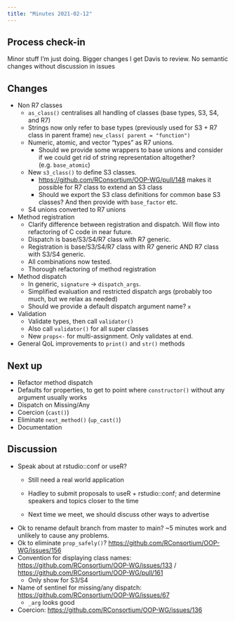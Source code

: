 ```yaml
---
title: "Minutes 2021-02-12"
---
```


## Process check-in

Minor stuff I'm just doing.
Bigger changes I get Davis to review.
No semantic changes without discussion in issues

## Changes

-   Non R7 classes
    -   `as_class()` centralises all handling of classes (base types, S3, S4, and R7)
    -   Strings now only refer to base types (previously used for S3 + R7 class in parent frame) `new_class( parent = "function")`
    -   Numeric, atomic, and vector "types" as R7 unions.
        -   Should we provide some wrappers to base unions and consider if we could get rid of string representation altogether? (e.g. `base_atomic`)
    -   New `s3_class()` to define S3 classes.
        -   <https://github.com/RConsortium/OOP-WG/pull/148> makes it possible for R7 class to extend an S3 class
        -   Should we export the S3 class definitions for common base S3 classes? And then provide with `base_factor` etc.
    -   S4 unions converted to R7 unions
-   Method registration
    -   Clarify difference between registration and dispatch. Will flow into refactoring of C code in near future.
    -   Dispatch is base/S3/S4/R7 class with R7 generic.
    -   Registration is base/S3/S4/R7 class with R7 generic AND R7 class with S3/S4 generic.
    -   All combinations now tested.
    -   Thorough refactoring of method registration
-   Method dispatch
    -   In generic, `signature` -> `dispatch_args`.
    -   Simplified evaluation and restricted dispatch args (probably too much, but we relax as needed)
    -   Should we provide a default dispatch argument name? `x`
-   Validation
    -   Validate types, then call `validator()`
    -   Also call `validator()` for all super classes
    -   New `props<-` for multi-assignment. Only validates at end.
-   General QoL improvements to `print()` and `str()` methods

## Next up

-   Refactor method dispatch
-   Defaults for properties, to get to point where `constructor()` without any argument usually works
-   Dispatch on Missing/Any
-   Coercion (`cast()`)
-   Eliminate `next_method()` (`up_cast()`)
-   Documentation

## Discussion

-   Speak about at rstudio::conf or useR?
    -   Still need a real world application

    -   Hadley to submit proposals to useR + rstudio::conf; and determine speakers and topics closer to the time

    -   Next time we meet, we should discuss other ways to advertise
-   Ok to rename default branch from master to main? \~5 minutes work and unlikely to cause any problems.
-   Ok to eliminate `prop_safely()`? <https://github.com/RConsortium/OOP-WG/issues/156>
-   Convention for displaying class names: <https://github.com/RConsortium/OOP-WG/issues/133> / <https://github.com/RConsortium/OOP-WG/pull/161>
    -   Only show for S3/S4
-   Name of sentinel for missing/any dispatch: <https://github.com/RConsortium/OOP-WG/issues/67>
    -   `_arg` looks good
-   Coercion: <https://github.com/RConsortium/OOP-WG/issues/136>
